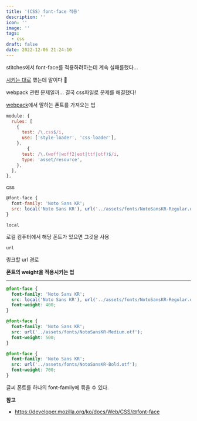 ```yaml
---
title: '(CSS) font-face 적용'
description: ''
icon: ''
image: ''
tags:
  - css
draft: false
date: 2022-12-06 21:24:10
---
```


stitches에서 font-face를 적용하려하는데 계속 실패를했다...

[시키는 대로](https://stitches.dev/docs/styling#font-face-rules) 했는데 말이다 🥲

webpack 관련 문제일까... 결국 css파일로 문제를 해결했다!

[webpack](https://webpack.js.org/guides/asset-management/)에서 말하는 폰트를 가져오는 법

```jsx
module: {
  rules: [
    {
      test: /\.css$/i,
      use: ['style-loader', 'css-loader'],
    },
		{
      test: /\.(woff|woff2|eot|ttf|otf)$/i,
      type: 'asset/resource',
    },
  ],
},
```

css

```jsx
@font-face {
  font-family: 'Noto Sans KR';
  src: local('Noto Sans KR'), url('../assets/fonts/NotoSansKR-Regular.otf');
}
```

`local`

로컬 컴퓨터에서 해당 폰트가 있으면 그것을 사용

`url`

링크할 url 경로

**폰트의 weight을 적용시키는 법**

---

```css
@font-face {
  font-family: 'Noto Sans KR';
  src: local('Noto Sans KR'), url('../assets/fonts/NotoSansKR-Regular.otf');
  font-weight: 400;
}

@font-face {
  font-family: 'Noto Sans KR';
  src: url('../assets/fonts/NotoSansKR-Medium.otf');
  font-weight: 500;
}

@font-face {
  font-family: 'Noto Sans KR';
  src: url('../assets/fonts/NotoSansKR-Bold.otf');
  font-weight: 700;
}
```

글씨 폰트를 하나의 font-family에 묶을 수 있다.

**참고**

- https://developer.mozilla.org/ko/docs/Web/CSS/@font-face
